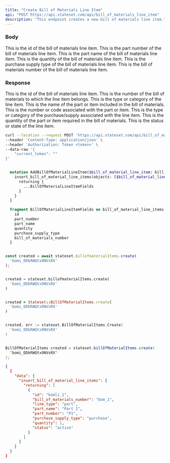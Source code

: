 ```yaml
---
title: "Create Bill of Materials Line Item"
api: "POST https://api.stateset.com/api/bill_of_materials_line_item"
description: "This endpoint creates a new bill of materials line item."
---
```


### Body

<ParamField body="id" type="string">
  This is the id of the bill of materials line item.
</ParamField>

<ParamField body="part_number" type="string">
  This is the part number of the bill of materials line item.
</ParamField>

<ParamField body="part_name" type="string">
  This is the part name of the bill of materials line item.
</ParamField>

<ParamField body="quantity" type="number">
  This is the quantity of the bill of materials line item.
</ParamField>

<ParamField body="purchase_supply_type" type="string">
  This is the purchase supply type of the bill of materials line item.
</ParamField>

<ParamField body="bill_of_materials_number" type="string">
  This is the bill of materials number of the bill of materials line item.
</ParamField>

### Response

<ResponseField name="id" type="string">
  This is the id of the bill of materials line item.
</ResponseField>

<ResponseField name="bill_of_materials_number" type="string">
  This is the number of the bill of materials to which the line item belongs.
</ResponseField>

<ResponseField name="line_type" type="string">
  This is the type or category of the line item.
</ResponseField>

<ResponseField name="part_name" type="string">
  This is the name of the part or item included in the bill of materials.
</ResponseField>

<ResponseField name="part_number" type="string">
  This is the number or code associated with the part or item.
</ResponseField> 

<ResponseField name="purchase_supply_type" type="string">
  This is the type or category of the purchase/supply associated with the line item.
</ResponseField>

<ResponseField name="quantity" type="number">
  This is the quantity of the part or item required in the bill of materials.
</ResponseField>

<ResponseField name="status" type="string">
  This is the status or state of the line item.
</ResponseField>

<RequestExample>

```bash cURL
curl --location --request POST 'https://api.stateset.com/api/bill_of_materials_line_item' \
--header 'Content-Type: application/json' \
--header 'Authorization: Token <token>' \
--data-raw '{
    "current_token": ""
}'
```

```graphQL GraphQL

  mutation AddBillOfMaterialLineItem($bill_of_material_line_item: bill_of_material_line_items_insert_input!) {
    insert_bill_of_material_line_items(objects: [$bill_of_material_line_item]) {
      returning {
        ...BillOfMaterialLineItemFields
      }
    }
  }

  fragment BillOfMaterialLineItemFields on bill_of_material_line_items {
    id
    part_number
    part_name
    quantity
    purchase_supply_type
    bill_of_materials_number
  }

```

```js Node.js

const created = await stateset.billofmaterialItems.create(
  'bomi_ODkRWQtx9NVsRX'
);

```

```python Python

created = stateset.billofmaterialItems.create(
  'bomi_ODkRWQtx9NVsRX'
)

```

```ruby Ruby

created = Stateset::BillOfMaterialItems.create(
  'bomi_ODkRWQtx9NVsRX'
)

```

```go Golang

created, err := stateset.BillOfMaterialItems.Create(
  'bomi_ODkRWQtx9NVsRX'
)

```

```java Java

BillOfMaterialItems created = stateset.billOfMaterialItems.create(
  'bomi_ODkRWQtx9NVsRX'
);

```

</RequestExample>

<ResponseExample>

```json Response
{
  {
    "data": {
      "insert_bill_of_material_line_items": {
        "returning": [
          {
            "id": "bomli_1",
            "bill_of_materials_number": "bom_1",
            "line_type": "part",
            "part_name": "Part 1",
            "part_number": "P1",
            "purchase_supply_type": "purchase",
            "quantity": 1,
            "status": "active"
          }
        ]
      }
    }
  }
}
```

</ResponseExample>
